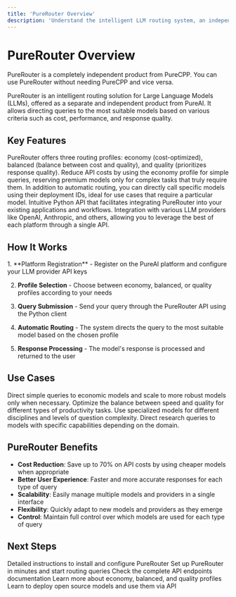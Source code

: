 ```yaml
---
title: 'PureRouter Overview'
description: 'Understand the intelligent LLM routing system, an independent product from PureAI'
---
```


# PureRouter Overview

<Note>
PureRouter is a completely independent product from PureCPP. You can use PureRouter without needing PureCPP and vice versa.
</Note>

PureRouter is an intelligent routing solution for Large Language Models (LLMs), offered as a separate and independent product from PureAI. It allows directing queries to the most suitable models based on various criteria such as cost, performance, and response quality.

## Key Features

<AccordionGroup>
  <Accordion title="Routing Profiles">
    PureRouter offers three routing profiles: economy (cost-optimized), balanced (balance between cost and quality), and quality (prioritizes response quality).
  </Accordion>
  
  <Accordion title="Cost Optimization">
    Reduce API costs by using the economy profile for simple queries, reserving premium models only for complex tasks that truly require them.
  </Accordion>
  
  <Accordion title="Direct Access to Deployments">
    In addition to automatic routing, you can directly call specific models using their deployment IDs, ideal for use cases that require a particular model.
  </Accordion>
  
  <Accordion title="Simple Python Integration">
    Intuitive Python API that facilitates integrating PureRouter into your existing applications and workflows.
  </Accordion>
  
  <Accordion title="Multi-Provider Support">
    Integration with various LLM providers like OpenAI, Anthropic, and others, allowing you to leverage the best of each platform through a single API.
  </Accordion>
</AccordionGroup>

## How It Works

<Steps>
  1. **Platform Registration** - Register on the PureAI platform and configure your LLM provider API keys
  
  2. **Profile Selection** - Choose between economy, balanced, or quality profiles according to your needs
  
  3. **Query Submission** - Send your query through the PureRouter API using the Python client
  
  4. **Automatic Routing** - The system directs the query to the most suitable model based on the chosen profile
  
  5. **Response Processing** - The model's response is processed and returned to the user
</Steps>

## Use Cases

<CardGroup cols={2}>
  <Card title="Customer Service Applications" icon="headset">
    Direct simple queries to economic models and scale to more robust models only when necessary.
  </Card>
  
  <Card title="Productivity Assistants" icon="robot">
    Optimize the balance between speed and quality for different types of productivity tasks.
  </Card>
  
  <Card title="Educational Platforms" icon="graduation-cap">
    Use specialized models for different disciplines and levels of question complexity.
  </Card>
  
  <Card title="Advanced Research Systems" icon="magnifying-glass">
    Direct research queries to models with specific capabilities depending on the domain.
  </Card>
</CardGroup>

## PureRouter Benefits

- **Cost Reduction**: Save up to 70% on API costs by using cheaper models when appropriate
- **Better User Experience**: Faster and more accurate responses for each type of query
- **Scalability**: Easily manage multiple models and providers in a single interface
- **Flexibility**: Quickly adapt to new models and providers as they emerge
- **Control**: Maintain full control over which models are used for each type of query

## Next Steps

<CardGroup>
  <Card title="Installation" icon="download" href="/purerouter/installation">
    Detailed instructions to install and configure PureRouter
  </Card>
  
  <Card title="Quickstart" icon="rocket" href="/purerouter/quickstart">
    Set up PureRouter in minutes and start routing queries
  </Card>
  
  <Card title="API Reference" icon="code" href="/purerouter/api/reference">
    Check the complete API endpoints documentation
  </Card>
  
  <Card title="Routing Profiles" icon="route" href="/purerouter/guides/routing-profiles">
    Learn more about economy, balanced, and quality profiles
  </Card>
  
  <Card title="Deployments" icon="server" href="/purerouter/guides/deployments">
    Learn to deploy open source models and use them via API
  </Card>
</CardGroup>